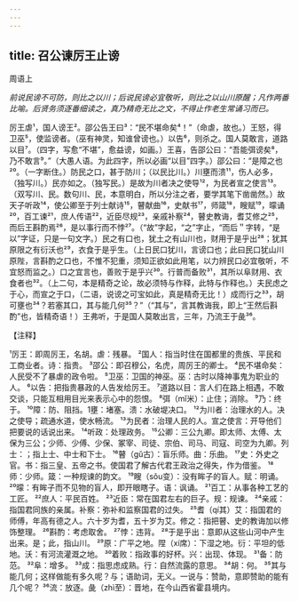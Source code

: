 ```yaml
---
---
---
```

title: 召公谏厉王止谤
---



周语上

*前说民谤不可防，则比之以川；后说民谤必宜敬听，则比之以山川原醒；凡作两番比喻。后贤务须逐番细读之，真乃精奇无比之文，不得止作老生常诵习而已。*

厉王虐¹，国人谤王²。邵公告王曰³：“民不堪命矣⁴！”（命虐，故也。）王怒，得卫巫⁵，使监谤者。（巫有神灵，知谁曾谤也。）以告⁶，则杀之。国人莫敢言，道路以目⁷。（四字，写愈“不堪”，愈益谤，如画。）王喜，告邵公曰：“吾能弭谤矣⁸，乃不敢言⁹。”（大愚人语。为此四字，所以必画“以目”四字。）邵公曰：“是障之也²⁰。（一字断住。）防民之口，甚于防川；（以民比川。）川壅而溃¹¹，伤人必多，（独写川。）民亦如之。（独写民。）是故为川者决之使导¹²，为民者宣之使言¹³。（双写川、民。数句川、民，本意明白，所以分注之者，要学其笔下凿凿然。）故天子听政¹⁴，使公卿至于列士献诗¹⁵，瞽献曲¹⁶，史献书¹⁷，师箴¹⁸，瞍赋¹⁹，曚诵²⁰，百工谏²¹，庶人传语²²，近臣尽规²³，亲戚补察²⁴，瞽史教诲，耆艾修之²⁵，而后王斟酌焉²⁶，是以事行而不悖²⁷。（“故”字起，“之”字止，“而后＂字转，“是以”字证，只是一句文字。）民之有口也，犹土之有山川也，财用于是乎出²⁸；犹其原限之有衍沃也²⁹，衣食于是乎生。（上日民口犹川，言谤口也；此曰民口犹山川原陛，言斟酌之口也，不惟不犯重，须知正欲如此用笔，以力辨民口必宜敬听，不宜怒而监之。）口之宜言也，善败于是乎兴³⁰。行普而备败³¹，其所以阜财用、衣食者也³²。（上二句，本是精奇之论，故必须特与作释，此特与作释也。）夫民虑之于心，而宣之于口，（二语，说谤之可宝如此，真是精奇无比！）成而行之³³，胡可壅也³⁴？若塞其口，其与能几何³⁵？”（“其与”，言其教诲我，即上“王然后斟酌”也，皆精奇语！）王弗听，于是国人莫敢出言，三年，乃流王于彘³⁶。

【注释】

¹厉王：即周厉王，名胡。虐：残暴。
²国人：指当时住在国都里的贵族、平民和工商业者。诗：指贵。
³邵公：即召穆公，名虎，周厉王的卿士。
⁴民不堪命矣：人民受不了暴虐的政令啦。
⁵卫巫：卫国的神巫。巫：古时以降神事鬼为职业的人。
⁶以告：把指贵暴政的人告发给厉王。
⁷道路以目：言人们在路上相遇，不敢交谈，只能互相用目光来表示心中的怨恨。
⁸弭（mǐ米）：止住；消除。
⁹乃：终于。
¹⁰障：防、阻挡。1壅：堵塞。溃：水破堤决口。
¹²为川者：治理水的人。决之使导；疏通水道，使水畅流。
¹³为民者：治理人民的人。宣之使言：开导他们把要说的话说出来。
¹⁴听政：处理政务。
¹⁵公卿：三公九卿。即太师、太傅、太保为三公；少师、少傅、少保、冢宰、司徒、宗伯、司马、司寇、司空为九卿。列士：；指上士、中士和下士。
¹⁶瞽（gǔ古）：盲乐师。曲：乐曲。
¹⁷史：外史之官。书：指三皇、五帝之书。使国君了解古代君王政治之得失，作为借鉴。
¹⁸师：少师。箴：一种规谏的韵文。
¹⁹瞍（sǒu变）：没有眸子的盲人。赋：明诵。
²⁰曚：有眸子而不见物的盲人，即开眼瞎子。语：讽诵。
²¹百工：从事各种工艺的工匠。
²²庶人：平民百姓。
²³近臣：常在国君左右的巨子。规：规谏。
²⁴亲戚：指国君同族的亲属。补察：弥补和监察国君的过失。
²⁵耆（qí其）艾：指国君的师傅，年高有德之人。六十岁为耆，五十岁为艾。修之：指把瞽、史的教诲加以修饰整理。
²⁶斟酌：考虑取舍。
²⁷悖：违背。
²⁸于是乎出：意即从这些山河中产生出来。是；此，指山川。
²⁹原：广平之地。陧（xí席）：下湿之地。衍：平坦的低地。沃：有河流灌溉之地。
³⁰着败：指政事的好杯。兴：出现、体现。
³¹备：防范。
³²阜：增多。
³³成：指思虑成熟。行：自然流露的意思。
³⁴胡：何。
³⁵其与能几何；这样做能有多久呢？与；语助词，无义。一说与：赞助，意即赞助的能有几个呢？
³⁶流：放逐。彘（zhì至）：晋地，在今山西省霍县境内。